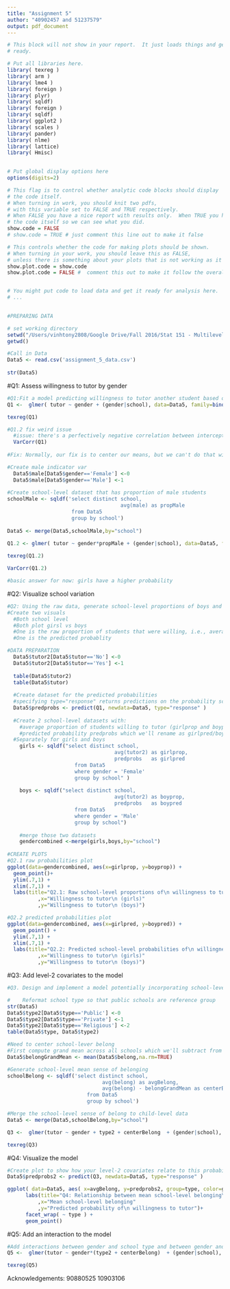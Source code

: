 ```yaml
---
title: "Assignment 5"
author: "40902457 and 51237579"
output: pdf_document
---
```


```r
# This block will not show in your report.  It just loads things and gets you 
# ready.

# Put all libraries here. 
library( texreg )
library( arm )
library( lme4 )
library( foreign )
library( plyr)
library( sqldf) 
library( foreign )
library( sqldf)
library( ggplot2 ) 
library( scales )
library( pander)
library( nlme)
library( lattice)
library( Hmisc)
 

# Put global display options here
options(digits=2)

# This flag is to control whether analytic code blocks should display
# the code itself.
# When turning in work, you should knit two pdfs, 
# with this variable set to FALSE and TRUE respectively.
# When FALSE you have a nice report with results only.  When TRUE you have 
# the code itself so we can see what you did.
show.code = FALSE
# show.code = TRUE # just comment this line out to make it false

# This controls whether the code for making plots should be shown.
# When turning in your work, you should leave this as FALSE, 
# unless there is something about your plots that is not working as it should.
show.plot.code = show.code
show.plot.code = FALSE #  comment this out to make it follow the overall config


# You might put code to load data and get it ready for analysis here.
# ...
 
```






```r
#PREPARING DATA

# set working directory
setwd("/Users/vinhtony2808/Google Drive/Fall 2016/Stat 151 - Multilevel Modeling/Assignments/Assignment 5")
getwd()

#Call in Data
Data5 <- read.csv('assignment_5_data.csv')
 
str(Data5)


```



#Q1: Assess willingness to tutor by gender
```r
#Q1:Fit a model predicting willingness to tutor another student based on the respondent's gender. Partially pool both the intercept and the gender effect.
Q1 <-  glmer( tutor ~ gender + (gender|school), data=Data5, family=binomial(link="logit") )

texreg(Q1)

#Q1.2 fix weird issue
  #issue: there's a perfectively negative correlation between intercept and slope
  VarCorr(Q1)
  
#Fix: Normally, our fix is to center our means, but we can't do that with gender, so we'll add an interaction term for the proportion of male students

#Create male indicator var
  Data5$male[Data5$gender=='Female'] <-0
  Data5$male[Data5$gender=='Male'] <-1
  
#Create school-level dataset that has proportion of male students
schoolMale <- sqldf('select distinct school, 
                                     avg(male) as propMale
                     from Data5 
                     group by school')
 
Data5 <- merge(Data5,schoolMale,by="school")
  
Q1.2 <- glmer( tutor ~ gender*propMale + (gender|school), data=Data5, family=binomial(link="logit") )

texreg(Q1.2)

VarCorr(Q1.2)

#basic answer for now: girls have a higher probability 

```


#Q2: Visualize school variation
```r
#Q2: Using the raw data, generate school-level proportions of boys and girls willingness to tutor. Make a scatterplot of these pairs of values.
#Create two visuals
  #Both school level
  #Both plot girsl vs boys
  #One is the raw proportion of students that were willing, i.e., average(tutor2) by school and gender
  #One is the predicted probablity

#DATA PREPARATION
  Data5$tutor2[Data5$tutor=='No'] <-0
  Data5$tutor2[Data5$tutor=='Yes'] <-1
  
  table(Data5$tutor2)
  table(Data5$tutor)
   
  #Create dataset for the predicted probabilities 
  #specifying type="response" returns predictions on the probability scale
  Data5$predprobs <- predict(Q1, newdata=Data5, type="response" )
  
  #Create 2 school-level datasets with:
    #average proportion of students willing to tutor (girlprop and boyprop)
    #predicted probability predprobs which we'll rename as girlpred/boypred
  #Separately for girls and boys
    girls <- sqldf("select distinct school,
                                   avg(tutor2) as girlprop,
                                   predprobs   as girlpred
                      from Data5 
                      where gender = 'Female'
                      group by school" )
   
    boys <- sqldf("select distinct school,
                                   avg(tutor2) as boyprop,
                                   predprobs   as boypred
                      from Data5 
                      where gender = 'Male'
                      group by school")
   
    #merge those two datasets
    gendercombined <-merge(girls,boys,by="school")
   
#CREATE PLOTS
#Q2.1 raw probabilities plot
ggplot(data=gendercombined, aes(x=girlprop, y=boyprop)) + 
  geom_point()+
  ylim(.7,1) +
  xlim(.7,1) +
  labs(title="Q2.1: Raw school-level proportions of\n willingness to tutor\n boys vs girls"
          ,x="Willingness to tutor\n (girls)"
          ,y="Willingness to tutor\n (boys)") 

#Q2.2 predicted probabilities plot
ggplot(data=gendercombined, aes(x=girlpred, y=boypred)) + 
  geom_point() +
  ylim(.7,1) +
  xlim(.7,1) +
  labs(title="Q2.2: Predicted school-level probabilities of\n willingness to tutor\n boys vs girls"
          ,x="Willingness to tutor\n (girls)"
          ,y="Willingness to tutor\n (boys)") 
```


#Q3: Add level-2 covariates to the model
```r
#Q3. Design and implement a model potentially incorporating school-level mean sense of belonging and school type (make sure that public schools are the reference category). Be sure to center covariates as needed to give an interpretation for your intercept terms.

#    Reformat school type so that public schools are reference group
str(Data5)
Data5$type2[Data5$type=='Public'] <-0
Data5$type2[Data5$type=='Private'] <-1
Data5$type2[Data5$type=='Religious'] <-2
table(Data5$type, Data5$type2)

#Need to center school-lever belong
#First compute grand mean across all schools which we'll subtract from the school level mean
Data5$belongGrandMean <- mean(Data5$belong,na.rm=TRUE)

#Generate school-level mean sense of belonging
schoolBelong <- sqldf('select distinct school,
                               avg(belong) as avgBelong,
                               avg(belong) - belongGrandMean as centerBelong 
                          from Data5
                          group by school')

#Merge the school-level sense of belong to child-level data
Data5 <- merge(Data5,schoolBelong,by="school")

Q3 <-  glmer(tutor ~ gender + type2 + centerBelong  + (gender|school), data=Data5, family=binomial(link="logit"))

texreg(Q3)


```
 


#Q4: Visualize the model
```r
  
#Create plot to show how your level-2 covariates relate to this probability
Data5$predprobs2 <- predict(Q3, newdata=Data5, type="response" )

ggplot( data=Data5, aes( x=avgBelong, y=predprobs2, group=type, color=gender ) ) +
      labs(title="Q4: Relationship between mean school-level belonging\n and predicted probability of willingness to tutor\n by school type"
          ,x="Mean school-level belonging"
          ,y="Predicted probability of\n willingness to tutor")+
      facet_wrap( ~ type ) +
      geom_point()


```
 

#Q5: Add an interaction to the model
```r

#Add interactions between gender and school type and between gender and school-level sense of belonging to the model
Q5 <-  glmer(tutor ~ gender*(type2 + centerBelong)  + (gender|school), data=Data5, family=binomial(link="logit"))

texreg(Q5)
```
 

Acknowledgements:
90880525
10903106 